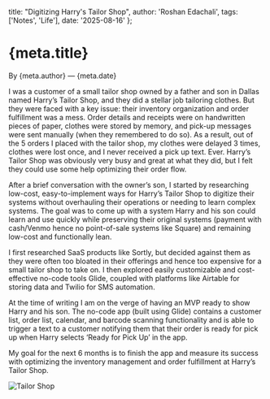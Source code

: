   title: "Digitizing Harry's Tailor Shop",
  author: 'Roshan Edachali',
  tags: ['Notes', 'Life'],
  date: '2025-08-16'
};


<Layout meta={meta}>

# {meta.title}

By {meta.author} — {meta.date}

I was a customer of a small tailor shop owned by a father and son in Dallas named Harry’s Tailor Shop, and they did a stellar job tailoring clothes. But they were faced with a key issue: their inventory organization and order fulfillment was a mess. Order details and receipts were on handwritten pieces of paper, clothes were stored by memory, and pick-up messages were sent manually (when they remembered to do so). As a result, out of the 5 orders I placed with the tailor shop, my clothes were delayed 3 times, clothes were lost once, and I never received a pick up text. Ever. Harry’s Tailor Shop was obviously very busy and great at what they did, but I felt they could use some help optimizing their order flow.

After a brief conversation with the owner’s son, I started by researching low-cost, easy-to-implement ways for Harry’s Tailor Shop to digitize their systems without overhauling their operations or needing to learn complex systems. The goal was to come up with a system Harry and his son could learn and use quickly while preserving their original systems (payment with cash/Venmo hence no point-of-sale systems like Square) and remaining low-cost and functionally lean.

I first researched SaaS products like Sortly, but decided against them as they were often too bloated in their offerings and hence too expensive for a small tailor shop to take on. I then explored easily customizable and cost-effective no-code tools Glide, coupled with platforms like Airtable for storing data and Twilio for SMS automation. 

At the time of writing I am on the verge of having an MVP ready to show Harry and his son. The no-code app (built using Glide) contains a customer list, order list, calendar, and barcode scanning functionality and is able to trigger a text to a customer notifying them that their order is ready for pick up when Harry selects ‘Ready for Pick Up’ in the app.

My goal for the next 6 months is to finish the app and measure its success with optimizing the inventory management and order fulfillment at Harry’s Tailor Shop.

![Tailor Shop](/HarrysScreenshot.png)

</Layout>
